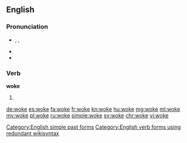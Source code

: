 ==English==

===Pronunciation===
* {{enPR|wōk}}, {{IPA|/wəʊk/}}, {{X-SAMPA|/w@Uk/}}
* {{audio|En-us-woke.ogg|Audio (US)}}
* {{rhymes|əʊk}}

===Verb===
'''woke'''

# {{en-past of|wake}}

[[Category:English simple past forms]]
[[Category:English verb forms using redundant wikisyntax]]

[[de:woke]]
[[es:woke]]
[[fa:woke]]
[[fr:woke]]
[[kn:woke]]
[[hu:woke]]
[[mg:woke]]
[[ml:woke]]
[[my:woke]]
[[pl:woke]]
[[ru:woke]]
[[simple:woke]]
[[sv:woke]]
[[chr:woke]]
[[vi:woke]]